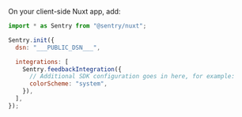 On your client-side Nuxt app, add:

```javascript {tabTitle:TypeScript} {filename:sentry.client.config.ts}
import * as Sentry from "@sentry/nuxt";

Sentry.init({
  dsn: "___PUBLIC_DSN___",

  integrations: [
    Sentry.feedbackIntegration({
      // Additional SDK configuration goes in here, for example:
      colorScheme: "system",
    }),
  ],
});
```
